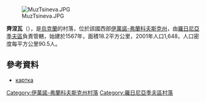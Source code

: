{{unreferenced|time=2019-08-24T02:25:23+00:00}}
[[Image:MuzTsineva.JPG|right]]

'''齊涅瓦'''（{{lang-uk|Цінева}}），是[[烏克蘭|烏克蘭]]的村落，位於該國西部[[伊萬諾-弗蘭科夫斯克州|伊萬諾-弗蘭科夫斯克州]]，由[[羅日尼亞季夫區|羅日尼亞季夫區]]負責管轄，始建於1567年，面積18.2平方公里，2001年人口1,648，人口密度每平方公里90.5人。

{{coord|48|53|42|N|24|9|26|E|scale:30000|display=title}}

==參考資料==
* [http://gska2.rada.gov.ua/pls/z7502/A005?rdat1=23.12.2008&rf7571=14152 картка]{{dead link|date=2018年5月 |bot=InternetArchiveBot |fix-attempted=yes }}

{{DEFAULTSORT:Цінева}}
[[Category:伊萬諾-弗蘭科夫斯克州村落|Category:伊萬諾-弗蘭科夫斯克州村落]]
[[Category:羅日尼亞季夫區村落|Category:羅日尼亞季夫區村落]]


{{IvanoFrankivsk-geo-stub}}